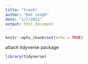 ```yaml
---
title: "trash"
author: "Kat Leigh"
date: "1/7/2021"
output: html_document
---
```


```r
knitr::opts_chunk$set(echo = TRUE)
```

attach tidyverse package

```r
library(tidyverse)
```

